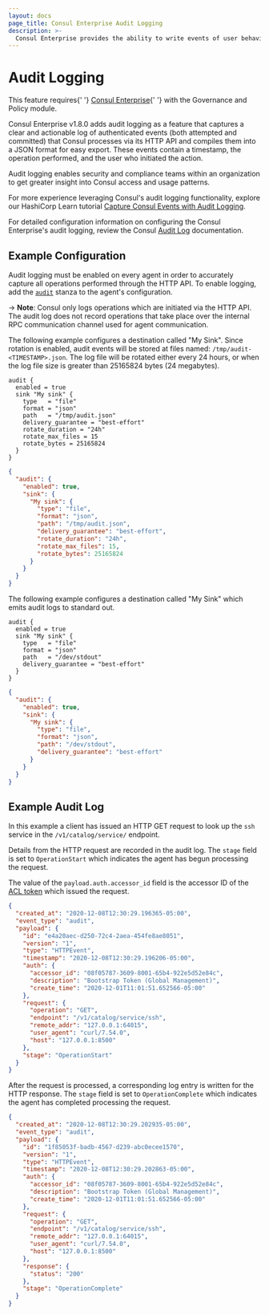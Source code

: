 ```yaml
---
layout: docs
page_title: Consul Enterprise Audit Logging
description: >-
  Consul Enterprise provides the ability to write events of user behavior with Consul’s API so operations and security users can perform legal compliance auditing.
---
```


# Audit Logging

<EnterpriseAlert>
  This feature requires{' '}
  <a href="https://www.hashicorp.com/products/consul/">Consul Enterprise</a>{' '}
  with the Governance and Policy module.
</EnterpriseAlert>

Consul Enterprise v1.8.0 adds audit logging as a feature that captures a clear and
actionable log of authenticated events (both attempted and committed) that Consul
processes via its HTTP API and compiles them into a JSON format for easy export.
These events contain a timestamp, the operation performed, and the user who initiated the action.

Audit logging enables security and compliance teams within an organization to get
greater insight into Consul access and usage patterns.

For more experience leveraging Consul's audit logging functionality, explore our
HashiCorp Learn tutorial [Capture Consul Events with Audit Logging](https://learn.hashicorp.com/tutorials/consul/audit-logging).

For detailed configuration information on configuring the Consul Enterprise's audit
logging, review the Consul [Audit Log](/docs/agent/config/config-files#audit)
documentation.

## Example Configuration

Audit logging must be enabled on every agent in order to accurately capture all
operations performed through the HTTP API. To enable logging, add
the [`audit`](/docs/agent/config/config-files#audit) stanza to the agent's configuration.

-> **Note**: Consul only logs operations which are initiated via the HTTP API.
The audit log does not record operations that take place over the internal RPC
communication channel used for agent communication.

<Tabs>
<Tab heading="Log to file">

The following example configures a destination called "My Sink". Since rotation is enabled,
audit events will be stored at files named: `/tmp/audit-<TIMESTAMP>.json`. The log file will
be rotated either every 24 hours, or when the log file size is greater than 25165824 bytes
(24 megabytes).

<CodeTabs>

```hcl
audit {
  enabled = true
  sink "My sink" {
    type   = "file"
    format = "json"
    path   = "/tmp/audit.json"
    delivery_guarantee = "best-effort"
    rotate_duration = "24h"
    rotate_max_files = 15
    rotate_bytes = 25165824
  }
}
```

```json
{
  "audit": {
    "enabled": true,
    "sink": {
      "My sink": {
        "type": "file",
        "format": "json",
        "path": "/tmp/audit.json",
        "delivery_guarantee": "best-effort",
        "rotate_duration": "24h",
        "rotate_max_files": 15,
        "rotate_bytes": 25165824
      }
    }
  }
}
```
</CodeTabs>

</Tab>

<Tab heading="Log to standard out">


The following example configures a destination called "My Sink" which emits audit
logs to standard out.

<CodeTabs>

```hcl
audit {
  enabled = true
  sink "My sink" {
    type   = "file"
    format = "json"
    path   = "/dev/stdout"
    delivery_guarantee = "best-effort"
  }
}
```

```json
{
  "audit": {
    "enabled": true,
    "sink": {
      "My sink": {
        "type": "file",
        "format": "json",
        "path": "/dev/stdout",
        "delivery_guarantee": "best-effort"
      }
    }
  }
}
```

</CodeTabs>

</Tab>
</Tabs>

## Example Audit Log

In this example a client has issued an HTTP GET request to look up the `ssh`
service in the `/v1/catalog/service/` endpoint.

Details from the HTTP request are recorded in the audit log. The `stage` field
is set to `OperationStart` which indicates the agent has begun processing the
request.

The value of the `payload.auth.accessor_id` field is the accessor ID of the
[ACL token](/docs/security/acl/acl-system#acl-tokens) which issued the request.

<CodeBlockConfig highlight="10">

```json
{
  "created_at": "2020-12-08T12:30:29.196365-05:00",
  "event_type": "audit",
  "payload": {
    "id": "e4a20aec-d250-72c4-2aea-454fe8ae8051",
    "version": "1",
    "type": "HTTPEvent",
    "timestamp": "2020-12-08T12:30:29.196206-05:00",
    "auth": {
      "accessor_id": "08f05787-3609-8001-65b4-922e5d52e84c",
      "description": "Bootstrap Token (Global Management)",
      "create_time": "2020-12-01T11:01:51.652566-05:00"
    },
    "request": {
      "operation": "GET",
      "endpoint": "/v1/catalog/service/ssh",
      "remote_addr": "127.0.0.1:64015",
      "user_agent": "curl/7.54.0",
      "host": "127.0.0.1:8500"
    },
    "stage": "OperationStart"
  }
}
```

</CodeBlockConfig>

After the request is processed, a corresponding log entry is written for the HTTP
response. The `stage` field is set to `OperationComplete` which indicates the agent
has completed processing the request.

<CodeBlockConfig highlight="24">

```json
{
  "created_at": "2020-12-08T12:30:29.202935-05:00",
  "event_type": "audit",
  "payload": {
    "id": "1f85053f-badb-4567-d239-abc0ecee1570",
    "version": "1",
    "type": "HTTPEvent",
    "timestamp": "2020-12-08T12:30:29.202863-05:00",
    "auth": {
      "accessor_id": "08f05787-3609-8001-65b4-922e5d52e84c",
      "description": "Bootstrap Token (Global Management)",
      "create_time": "2020-12-01T11:01:51.652566-05:00"
    },
    "request": {
      "operation": "GET",
      "endpoint": "/v1/catalog/service/ssh",
      "remote_addr": "127.0.0.1:64015",
      "user_agent": "curl/7.54.0",
      "host": "127.0.0.1:8500"
    },
    "response": {
      "status": "200"
    },
    "stage": "OperationComplete"
  }
}
```

</CodeBlockConfig>
